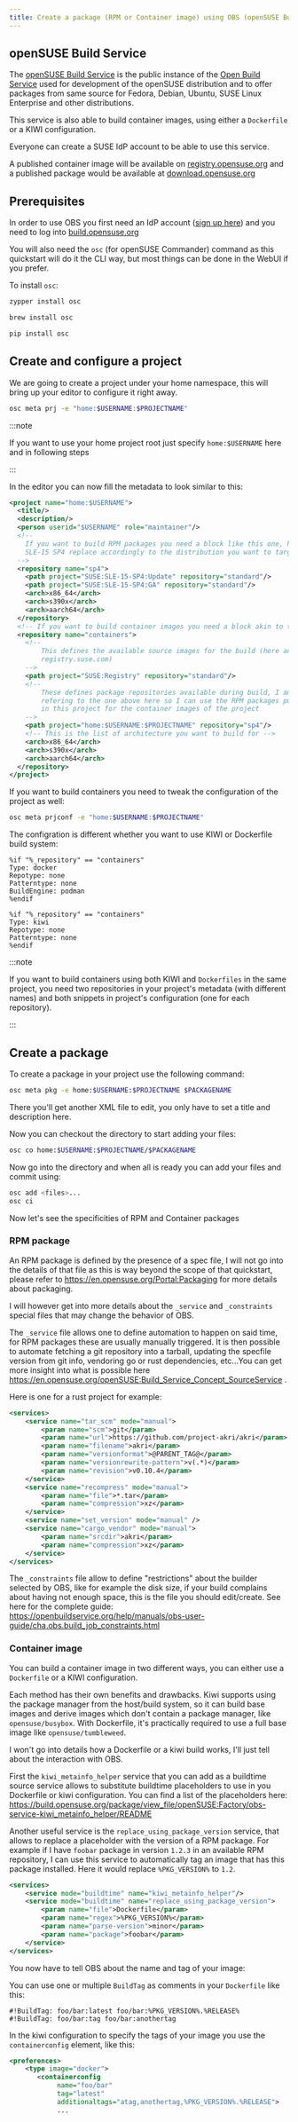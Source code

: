 ```yaml
---
title: Create a package (RPM or Container image) using OBS (openSUSE Build Service)
---
```



## openSUSE Build Service

The [openSUSE Build Service](https://build.opensuse.org) is the public instance of the [Open Build Service](https://openbuildservice.org/) used for development of the openSUSE distribution and to offer packages from same source for Fedora, Debian, Ubuntu, SUSE Linux Enterprise and other distributions.

This service is also able to build container images, using either a `Dockerfile` or a KIWI configuration.

Everyone can create a SUSE IdP account to be able to use this service.

A published container image will be available on [registry.opensuse.org](https://registry.opensuse.org) and a published package would be available at [download.opensuse.org](https://download.opensuse.org)

## Prerequisites

In order to use OBS you first need an IdP account ([sign up here](https://idp-portal.suse.com/univention/self-service/#page=createaccount)) and you need to log into [build.opensuse.org](https://build.opensuse.org)

You will also need the `osc` (for openSUSE Commander) command as this quickstart will do it the CLI way, but most things can be done in the WebUI if you prefer.

To install `osc`:

<Tabs>
<TabItem value="suse" label="SUSE" default>

```bash
zypper install osc
```

</TabItem>
<TabItem value="mac" label="MacOS">

```bash
brew install osc
```

</TabItem>
<TabItem value="pip" label="PIP">

```bash
pip install osc
```

</TabItem>
</Tabs>

## Create and configure a project

We are going to create a project under your home namespace, this will bring up your editor to configure it right away.

```bash
osc meta prj -e "home:$USERNAME:$PROJECTNAME"
```

:::note

If you want to use your home project root just specify `home:$USERNAME` here and in following steps

:::

In the editor you can now fill the metadata to look similar to this:

```xml
<project name="home:$USERNAME">
  <title/>
  <description/>
  <person userid="$USERNAME" role="maintainer"/>
  <!--
    If you want to build RPM packages you need a block like this one, here for
    SLE-15 SP4 replace accordingly to the distribution you want to target
  -->
  <repository name="sp4">
    <path project="SUSE:SLE-15-SP4:Update" repository="standard"/>
    <path project="SUSE:SLE-15-SP4:GA" repository="standard"/>
    <arch>x86_64</arch>
    <arch>s390x</arch>
    <arch>aarch64</arch>
  </repository>
  <!-- If you want to build container images you need a block akin to this one -->
  <repository name="containers">
    <!--
        This defines the available source images for the build (here any from
        registry.suse.com)
    -->
    <path project="SUSE:Registry" repository="standard"/>
    <!--
        These defines package repositories available during build, I am
        refering to the one above here so I can use the RPM packages published
        in this project for the container images of the project
    -->
    <path project="home:$USERNAME:$PROJECTNAME" repository="sp4"/>
    <!-- This is the list of architecture you want to build for -->
    <arch>x86_64</arch>
    <arch>s390x</arch>
    <arch>aarch64</arch>
  </repository>
</project>
```

If you want to build containers you need to tweak the configuration of the project as well:

```bash
osc meta prjconf -e "home:$USERNAME:$PROJECTNAME"
```

The configration is different whether you want to use KIWI or Dockerfile build system:

<Tabs groupId="buildtype">
<TabItem value="docker" label="Dockerfile">

```
%if "%_repository" == "containers"
Type: docker
Repotype: none
Patterntype: none
BuildEngine: podman
%endif
```

</TabItem>
<TabItem value="kiwi" label="Kiwi">

```
%if "%_repository" == "containers"
Type: kiwi
Repotype: none
Patterntype: none
%endif
```

</TabItem>
</Tabs>

:::note

If you want to build containers using both KIWI and `Dockerfiles` in the same project, you need two repositories
in your project's metadata (with different names) and both snippets in project's configuration (one for each repository).

:::

## Create a package

To create a package in your project use the following command:

```bash
osc meta pkg -e home:$USERNAME:$PROJECTNAME $PACKAGENAME
```

There you'll get another XML file to edit, you only have to set a title and description here.

Now you can checkout the directory to start adding your files:

```bash
osc co home:$USERNAME:$PROJECTNAME/$PACKAGENAME
```

Now go into the directory and when all is ready you can add your files and commit using:

```bash
osc add <files>...
osc ci
```

Now let's see the specificities of RPM and Container packages

### RPM package

An RPM package is defined by the presence of a spec file, I will not go into the details of that file
as this is way beyond the scope of that quickstart, please refer to https://en.opensuse.org/Portal:Packaging for more
details about packaging.

I will however get into more details about the `_service` and `_constraints` special files that may change the
behavior of OBS.

The `_service` file allows one to define automation to happen on said time, for RPM packages these are usually manually triggered.
It is then possible to automate fetching a git repository into a tarball, updating the specfile version from git info, vendoring
go or rust dependencies, etc...You can get more insight into what is possible here
https://en.opensuse.org/openSUSE:Build_Service_Concept_SourceService .

Here is one for a rust project for example:

```xml title="_services"
<services>
	<service name="tar_scm" mode="manual">
		<param name="scm">git</param>
		<param name="url">https://github.com/project-akri/akri</param>
		<param name="filename">akri</param>
		<param name="versionformat">@PARENT_TAG@</param>
		<param name="versionrewrite-pattern">v(.*)</param>
		<param name="revision">v0.10.4</param>
	</service>
	<service name="recompress" mode="manual">
		<param name="file">*.tar</param>
		<param name="compression">xz</param>
	</service>
	<service name="set_version" mode="manual" />
	<service name="cargo_vendor" mode="manual">
		<param name="srcdir">akri</param>
		<param name="compression">xz</param>
	</service>
</services>
```

The `_constraints` file allow to define "restrictions" about the builder selected by OBS, like for example the disk size, if your build
complains about having not enough space, this is the file you should edit/create.
See here for the complete guide: https://openbuildservice.org/help/manuals/obs-user-guide/cha.obs.build_job_constraints.html

### Container image

You can build a container image in two different ways, you can either use a `Dockerfile` or a KIWI configuration.

Each method has their own benefits and drawbacks.
Kiwi supports using the package manager from the host/build system, so it can build base images and derive images which don't contain a package manager,
like `opensuse/busybox`. With Dockerfile, it's practically required to use a full base image like `opensuse/tumbleweed`.

I won't go into details how a Dockerfile or a kiwi build works, I'll just tell about the interaction with OBS.

First the `kiwi_metainfo_helper` service that you can add as a buildtime source service allows to substitute buildtime placeholders to use in you Dockerfile
or kiwi configuration. You can find a list of the placeholders here: https://build.opensuse.org/package/view_file/openSUSE:Factory/obs-service-kiwi_metainfo_helper/README

Another useful service is the `replace_using_package_version` service, that allows to replace a placeholder with the version of a RPM package.
For example if I have `foobar` package in version `1.2.3` in an available RPM repository, I can use this service to automatically tag an image that has this
package installed. Here it would replace `%PKG_VERSION%` to `1.2`.

```xml title="_services"
<services>
	<service mode="buildtime" name="kiwi_metainfo_helper"/>
	<service mode="buildtime" name="replace_using_package_version">
		<param name="file">Dockerfile</param>
		<param name="regex">%PKG_VERSION%</param>
		<param name="parse-version">minor</param>
		<param name="package">foobar</param>
	</service>
</services>
```

You now have to tell OBS about the name and tag of your image:

<Tabs groupId="buildtype">
<TabItem value="docker" label="Dockerfile">

You can use one or multiple `BuildTag` as comments in your `Dockerfile`
like this:

```
#!BuildTag: foo/bar:latest foo/bar:%PKG_VERSION%.%RELEASE%
#!BuildTag: foo/bar:tag foo/bar:anothertag
```

</TabItem>
<TabItem value="kiwi" label="Kiwi">

In the kiwi configuration to specify the tags of your image you use the `containerconfig` element, like this:

```xml
<preferences>
    <type image="docker">
       <containerconfig
            name="foo/bar"
            tag="latest"
            additionaltags="atag,anothertag,%PKG_VERSION%.%RELEASE">
            ...
```

</TabItem>
</Tabs>
